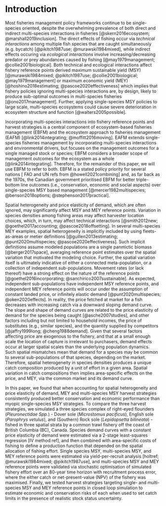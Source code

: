 # Introduction

Most fisheries management policy frameworks continue to be single-species 
oriented, despite the overwhelming prevalence of both direct and indirect 
multi-species interactions in fisheries [@skern2016ecosystem; 
@marshall2019inclusion]. The direct effects of fishing occur via *technical 
interactions* among multiple fish species that are caught simultaneously
(e.g. bycatch) [@pikitch1987use; @murawski1984mixed], while indirect effects
occuring via *ecological interactions* involve increasing/decreasing
predator or prey abundances caused by fishing [@may1979management; 
@collie2001biological]. Both technical and ecological interactions affect 
fishery reference points derived maximum sustainable yield (MSY) 
[@murawski1984mixed; @pikitch1987use; @collie2001biological; 
@may1979management] or maximum economic yield (MEY) [@hoshino2018estimating;
@pascoe2020effectiveness] which implies that fishery policies ignoring
multi-species interactions are, by design, likely to produce sub-optimal
outcomes in multi-species fisheries [@ono2017management]. Further, 
applying single-species MSY policies to large scale, multi-species 
ecosystems could cause severe deterioration in ecosystem 
structure and function [@walters2005possible]. 

Incorporating multi-species interactions into fishery reference
points and harvest strategies is a central component of ecosystem-based 
fisheries management (EBFM) and the ecosystem approach to fisheries 
management (EAFM) [@link2014integrating; @moffitt2016moving]. EAFM 
extends single-species fisheries management by incorporating 
multi-species interactions and environmental drivers, but focuses on the 
management outcomes for a single managed stock or species; EBFM considers 
a broader scope of management outcomes for the ecosystem as a 
whole [@link2014integrating]. Therefore, for the remainder of this
paper, we will use EBFM to refer to both. EBFM is a stated policy priority 
for several nations [ FAO and UN refs 
from @howell2021combining] and, as far back as the 1970s, the Canadian 
government prioritised EBFM for better triple-bottom line outcomes (i.e.,
conservation, economic and social aspects) over single-species MSY based
management [@mercer1982multispecies; @benson2018options; 
@stephenson2017practical].

Spatial heterogeneity and price elasticity of demand, which are often 
ignored, may significantly affect MSY and MEY reference points. Variation 
in species densities among fishing areas may affect harvester location 
choices, which, in turn, may affect technical interactions [@smith2012new; 
@goethel2017accounting; @pascoe2018offsetting]. In several multi-species
MEY examples, spatial heterogeneity is implicitly included by using 
fleets-as-areas or metier definitions [@guillen2013estimating; 
@punt2020multispecies; @pascoe2020effectiveness]. Such implicit definitions
assume modeled populations are a single panmictic biomass 
[@berger2017space], averaging reference point estimates over the spatial 
variation that motivated the modeling choice. Further, the spatial
variation itself is ultimately indicative of either a connected 
meta-population, or a collection of independent sub-populations. Movement 
rates (or lack thereof) have a strong effect on the nature of the 
reference points [@goethel2016incorporating; @sanchirico2007sustainable]. 
As expected, independent sub-populations have independent MSY 
reference points, and independent MEY reference points will occur under 
the assumption of constant landed price, or infinitely elastic demand 
[@punt2020multispecies; @oken2020effects]. In reality, the price fetched
at market for a fish decreases with increasing catch via a downward 
sloping demand curve. The slope and shape of demand curves are related 
to the price elasticity of demand for the species being caught 
[@asche2007studies], and other factors including but not limited to 
household incomes, the price of substitutes (e.g., similar species), and 
the quantity supplied by competitors [@jaffry1999long; @cheng1988demand]. 
Given that several factors affecting price are exogenous to the fishery, and 
that at a small enough scale the location of capture is irrelevant to 
purchasers, demand effects occur at larger spatial scales than
the underlying population dynamics. Such spatial mismatches mean that 
demand for a species may be common to several sub-populations of that
species, depending on the market. Therefore, spatial heterogeneity in 
species densities produces a unique catch composition produced by
a unit of effort in a given area. Spatial variation in catch compositions 
then implies area-specific effects on the price, and MEY, via the common 
market and its demand curve.


In this paper, we found that when accounting for spatial heterogeneity
and price elasticity of demand, MEY and multi-species MSY harvest strategies 
consistently produced better conservation and economic performance than 
myopic single-species MSY strategies. To compare the three harvest 
strategies, we simulated a three species complex of right-eyed flounders 
(*Pleuronectidae Spp.*) - Dover sole (*Microstomus pacificus*), English sole 
(*Parophrys vetulus*), and (Southern) Rock sole (*Lepidopsetta bilineata*) - 
fished in three spatial strata by a common trawl fishery off the coast of 
British Columbia (BC), Canada. Species demand curves with a constant price 
elasticity of demand were estimated via a 2-stage least-squares regression 
[IV method ref],
and then combined with area-specific costs of fishing to define a production
function that depended on the spatial allocation of fishing effort. Single
species MSY, multi-species MSY, and MEY reference points were estimated
via yield-per-recruit analysis [holtref; @murawski1984mixed; @pikitch1987use], 
and multi-species MSY and MEY reference points were validated via
stochastic optimisation of simulated fishery effort over an 80-year time
horizon with recruitment process error, where the either catch or 
net-present-value (NPV) of the fishery was maximised. Finally, we tested 
harvest strategies targeting single- and multi-species MSY and MEY 
reference points in closed loop simulation to estimate economic and 
conservation risks of each when used to set catch limits in the presence 
of realistic stock status uncertainty.

   
